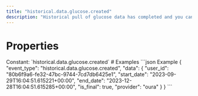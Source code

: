 ```yaml
---
title: "historical.data.glucose.created"
description: "Historical pull of glucose data has completed and you can now pull data for this resource."
---
```

# Properties
<ResponseField name="event_type" type="const string" required="true">
Constant: `historical.data.glucose.created`
</ResponseField>
<ResponseField name="data" type="HistoricalDataCreated" required="true">
<Expandable title="HistoricalDataCreated" defaultOpen="true">
<ResponseField name="user_id" type="string" required="true">
</ResponseField>
<ResponseField name="start_date" type="string" required="true">
</ResponseField>
<ResponseField name="end_date" type="string" required="true">
</ResponseField>
<ResponseField name="is_final" type="boolean" required="true">
</ResponseField>
<ResponseField name="provider" type="string" required="true">
</ResponseField>
</Expandable>
</ResponseField>
# Examples
<CodeGroup>
```json Example
{
  "event_type": "historical.data.glucose.created",
  "data": {
    "user_id": "80b6f9a6-fe32-47bc-9744-7cd7db6425e1",
    "start_date": "2023-09-29T16:04:51.615221+00:00",
    "end_date": "2023-12-28T16:04:51.615285+00:00",
    "is_final": true,
    "provider": "oura"
  }
}
```
</CodeGroup>

